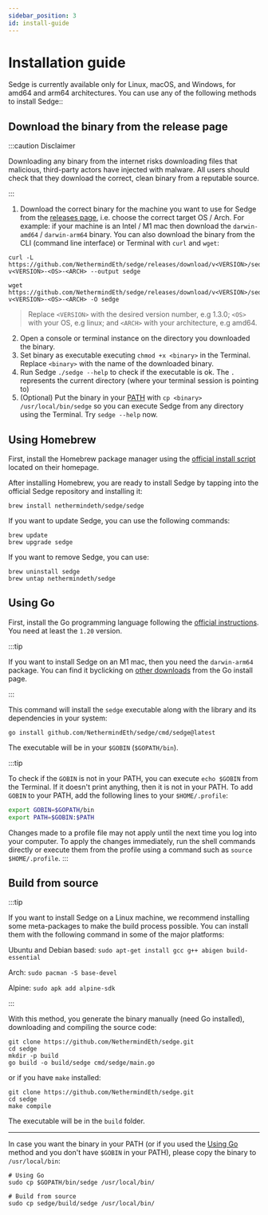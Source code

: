 ```yaml
---
sidebar_position: 3
id: install-guide
---
```



# Installation guide

Sedge is currently available only for Linux, macOS, and Windows, for amd64 and arm64 architectures. You can use any of the following methods to install Sedge::

## Download the binary from the release page

:::caution Disclaimer

Downloading any binary from the internet risks downloading files that malicious, third-party actors have injected with malware. All users should check that they download the correct, clean binary from a reputable source.

:::

1. Download the correct binary for the machine you want to use for Sedge from the [releases page](https://github.com/NethermindEth/sedge/releases), i.e. choose the correct target OS / Arch. For example: if your machine is an Intel / M1 mac then download the `darwin-amd64` / `darwin-arm64` binary. You can also download the binary from the CLI (command line interface) or Terminal with `curl` and `wget`:

<Tabs groupId="download-cmds">
  <TabItem value="curl" label="curl">

  ```
  curl -L https://github.com/NethermindEth/sedge/releases/download/v<VERSION>/sedge-v<VERSION>-<OS>-<ARCH> --output sedge
  ```

  </TabItem>
  <TabItem value="wget" label="wget">

  ```
  wget https://github.com/NethermindEth/sedge/releases/download/v<VERSION>/sedge-v<VERSION>-<OS>-<ARCH> -O sedge
  ```

  </TabItem>
</Tabs>

  > Replace `<VERSION>` with the desired version number, e.g 1.3.0; `<OS>` with your OS, e.g linux; and `<ARCH>` with your architecture, e.g amd64.

2. Open a console or terminal instance on the directory you downloaded the binary.
3. Set binary as executable executing `chmod +x <binary>` in the Terminal. Replace `<binary>` with the name of the downloaded binary.
4. Run Sedge `./sedge --help` to check if the executable is ok. The `.` represents the current directory (where your terminal session is pointing to)
5. (Optional) Put the binary in your [PATH](https://en.wikipedia.org/wiki/PATH_(variable)) with `cp <binary> /usr/local/bin/sedge` so you can execute Sedge from any directory using the Terminal. Try `sedge --help` now.
## Using Homebrew

First, install the Homebrew package manager using the [official install script](https://brew.sh/) located on their homepage.

After installing Homebrew, you are ready to install Sedge by tapping into the official Sedge repository and installing it:

```
brew install nethermindeth/sedge/sedge
```

If you want to update Sedge, you can use the following commands:
```
brew update
brew upgrade sedge
```

If you want to remove Sedge, you can use:

```
brew uninstall sedge
brew untap nethermindeth/sedge
```

## Using Go

First, install the Go programming language following the [official instructions](https://go.dev/doc/install). You need at least the `1.20` version.

:::tip

If you want to install Sedge on an M1 mac, then you need the `darwin-arm64` package. You can find it byclicking on [other downloads](https://go.dev/dl/) from the Go install page.

:::

This command will install the `sedge` executable along with the library and its dependencies in your system:

```
go install github.com/NethermindEth/sedge/cmd/sedge@latest
```

The executable will be in your `$GOBIN` (`$GOPATH/bin`).

:::tip

To check if the `GOBIN` is not in your PATH, you can execute `echo $GOBIN` from the Terminal. If it doesn't print anything, then it is not in your PATH. To add `GOBIN` to your PATH, add the following lines to your `$HOME/.profile`:

```bash
export GOBIN=$GOPATH/bin
export PATH=$GOBIN:$PATH
```

Changes made to a profile file may not apply until the next time you log into your computer. To apply the changes immediately, run the shell commands directly or execute them from the profile using a command such as `source $HOME/.profile`.
:::

## Build from source
:::tip

If you want to install Sedge on a Linux machine, we recommend installing some meta-packages to make the build process possible. You can install them with the following command in some of the major platforms:

Ubuntu and Debian based: `sudo apt-get install gcc g++ abigen build-essential`

Arch: `sudo pacman -S base-devel`

Alpine: `sudo apk add alpine-sdk`

:::

With this method, you generate the binary manually (need Go installed), downloading and compiling the source code:

```
git clone https://github.com/NethermindEth/sedge.git
cd sedge
mkdir -p build
go build -o build/sedge cmd/sedge/main.go
```

or if you have `make` installed:

```
git clone https://github.com/NethermindEth/sedge.git
cd sedge
make compile
```

The executable will be in the `build` folder.

---
In case you want the binary in your PATH (or if you used the [Using Go](#using-go) method and you don't have `$GOBIN` in your PATH), please copy the binary to `/usr/local/bin`:

```
# Using Go
sudo cp $GOPATH/bin/sedge /usr/local/bin/

# Build from source
sudo cp sedge/build/sedge /usr/local/bin/
```
